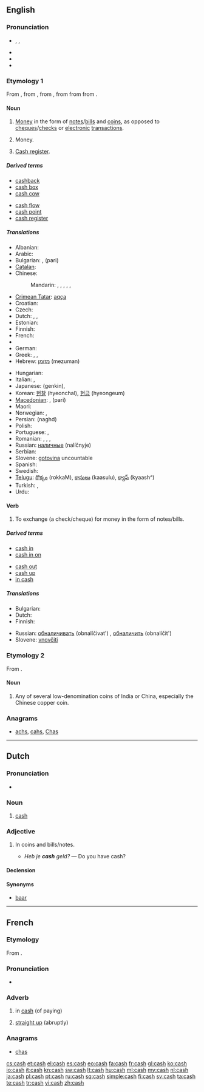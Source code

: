 ==English==

===Pronunciation===
* {{enPR|kăsh}}, {{IPA|/kæʃ/}}, {{SAMPA|/k{S/}}
* {{audio|en-us-cash.ogg|Audio (US)}}
* {{rhymes|æʃ}}
* {{homophones|cache}}

===Etymology 1===
From {{etyl|frm|en}} {{term|caisse||money box|lang=frm}}, from {{etyl|pro|en}} {{term|caissa|lang=pro}}, from {{etyl|it|en}} {{term|cassa|lang=it}}, from {{etyl|la|en}} {{term|capsa||box, case|lang=la}} from {{term|capere||to take, to seize, to receive|lang=la}} from {{proto|Indo-European|kap-|to grasp}}.

====Noun====
{{en-noun|-}}

# [[money|Money]] in the form of [[note]]s/[[bill]]s and [[coin]]s, as opposed to [[cheque]]s/[[check]]s or [[electronic]] [[transaction]]s.
# {{informal}} Money.
# {{Canada}} [[cash register|Cash register]].

=====Derived terms=====
{{rel-top|Terms derived from the noun ''cash''}}
* [[cashback]]
* [[cash box]]
* [[cash cow]]
{{rel-mid}}
* [[cash flow]]
* [[cash point]]
* [[cash register]]
<!--this from the verb: * [[cash up]]-->
{{rel-bottom}}

=====Translations=====
{{trans-top|money in the form of notes/bills and coins}}
* Albanian: {{t-|sq|para|xs=Albanian}}
* Arabic: {{t|ar|نقد|m|tr=naqd}}
* Bulgarian: {{t|bg|налични пари|p}}, {{t+|bg|пари}} (pari)
* [[Catalan]]: {{t|ca|efectiu|m}}
* Chinese:
*: Mandarin: {{t|cmn|現錢|sc=Hani}},  {{t|cmn|现钱|tr=xiànqián|sc=Hani}},  {{t-|cmn|現金|sc=Hani}},  {{t|cmn|现金|tr=xiànjīn|sc=Hani}},  {{t|cmn|現款|sc=Hani}},  {{t|cmn|现款|tr=xiànkuǎn|sc=Hani}}
* [[Crimean Tatar]]: [[aqça]]
* Croatian: {{t-|hr|gotovina|f}}
* Czech: {{t-|cs|hotovost|f}}
* Dutch: {{t|nl|contanten|p}}, {{t+|nl|cash|m}}, {{t+|nl|baar}} {{t+|nl|geld|n}}
* Estonian: {{t-|et|sularaha}}
* Finnish: {{t+|fi|käteinen}}
* French: {{t+|fr|espèces|f|p}}
* {{trreq|Georgian}}
* German: {{t+|de|Bargeld|n}}
* Greek: {{t+|el|μετρητά|n|p|tr=metritá}}, {{t+|el|ρευστό|n|tr=refstó}}, {{t+|el|τοις μετρητοίς|tr=tis metritís}}
* Hebrew: [[מזומן]] (mezuman) {{m}}
{{trans-mid}}
* Hungarian: {{t+|hu|készpénz}}
* Italian: {{t+|it|contanti|m|p}}, {{t+|it|liquidi|m|p}}
* Japanese: {{t+|ja|現金}} (genkin),  {{t|ja|キャッシュ|tr=kyasshu}}
* Korean: [[현찰]] (hyeonchal), [[현금]] (hyeongeum)
* [[Macedonian]]: {{t-|mk|готовина|f|tr=gotóvina}}, {{t-|mk|пари}} (pari)
* Maori: {{t-|mi|moni|xs=Maori}}
* Norwegian: {{t-|no|kontanter|p}}, {{t-|no|penger|p}}
* Persian: {{fa-Arab|[[نقد]]}} (naghd)
* Polish: {{t+|pl|gotówka|f}}
* Portuguese: {{t+|pt|dinheiro|m}},  {{t|pt|em espécie}}
* Romanian: {{t-|ro|numerar|n}}, {{t-|ro|bani lichizi|m}}, {{t-|ro|bani gheață|m}}, {{t-|ro|bani}}
* Russian: [[наличные]] (nalíčnyje) {{m|p}}
* Serbian: {{t-|sr|gotovina|f}}
* Slovene: [[gotovina]] {{f}}  uncountable
* Spanish: {{t+|es|efectivo|m}}
* Swedish: {{t-|sv|kontanter|c}}
* [[Telugu]]: [[రొక్కం]] (rokkaM), [[కాసులు]] (kaasulu), [[క్యాష్]] (kyaash^)
* Turkish: {{t+|tr|nakit}}, {{t+|tr|para}}
* Urdu: {{t|ur|نقد|xs=Urdu}}
{{trans-bottom}}

====Verb====
{{en-verb|cash|es}}

# {{transitive}} To exchange (a check/cheque) for money in the form of notes/bills.

=====Derived terms=====
{{rel-top|Terms derived from the verb ''to cash''}}
* [[cash in]]
* [[cash in on]]
{{rel-mid}}
* [[cash out]]
* [[cash up]]
* [[in cash]]
{{rel-bottom}}

=====Translations=====
{{trans-top|to exchange (a check/cheque) for money}}
* Bulgarian: {{t|bg|осребрявам}}
* Dutch: {{t+|nl|innen}}
* Finnish: {{t-|fi|lunastaa}}
{{trans-mid}}
* Russian: [[обналичивать]] (obnalíčivat') {{impf}}, [[обналичить]] (obnalíčit') {{pf.}}
* Slovene: [[vnovčiti]]
{{trans-bottom}}

===Etymology 2===
From {{etyl|ta}} {{term|காசு|tr=kāsu|sc=Taml|lang=ta}}.

====Noun====
{{en-noun|cash}}

# Any of several low-denomination coins of India or China, especially the Chinese copper coin.

===Anagrams===
* [[achs#English|achs]], [[cahs#English|cahs]], [[Chas#English|Chas]]

----

==Dutch==

===Pronunciation===
* {{IPA|/kæʃ/|lang=nl}}

===Noun===
{{nl-noun2|m|g2=f|-|-}}

# [[#English|cash]]

===Adjective===
{{nl-adj|-}}

# {{context|of money|lang=nl}} In coins and bills/notes.
#* ''Heb je '''cash''' geld?'' &mdash; Do you have cash?

====Declension====
{{nl-decl-adj-nc|-|cash}}

====Synonyms====
* [[baar#Dutch|baar]]

----

==French==

===Etymology===
From {{etyl|en|fr}} {{term|cash|lang=en}}.

===Pronunciation===
* {{IPA|/kaʃ/|lang=fr}}

===Adverb===
{{fr-adv}}

# {{colloquial|lang=fr}} in [[#English|cash]] (of paying)
# {{colloquial|lang=fr}} [[straight up]] (abruptly)

===Anagrams===
* [[chas#French|chas]]

[[cs:cash]]
[[et:cash]]
[[el:cash]]
[[es:cash]]
[[eo:cash]]
[[fa:cash]]
[[fr:cash]]
[[gl:cash]]
[[ko:cash]]
[[io:cash]]
[[it:cash]]
[[kn:cash]]
[[sw:cash]]
[[lt:cash]]
[[hu:cash]]
[[ml:cash]]
[[my:cash]]
[[nl:cash]]
[[ja:cash]]
[[pl:cash]]
[[pt:cash]]
[[ru:cash]]
[[sq:cash]]
[[simple:cash]]
[[fi:cash]]
[[sv:cash]]
[[ta:cash]]
[[te:cash]]
[[tr:cash]]
[[vi:cash]]
[[zh:cash]]
